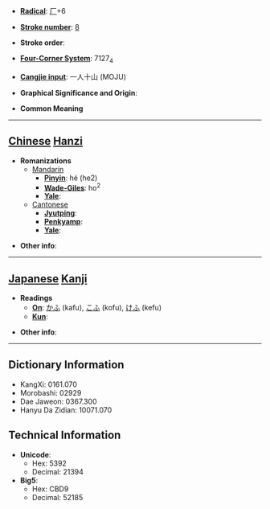 * '''[[Wiktionary:Chinese radical index| Radical]]''': [[Wiktionary:Chinese radical index 厂|厂]]+6

* '''[[Wiktionary:Chinese total strokes index|Stroke number]]''': [[Wiktionary:Chinese total strokes index 8|8]]

* '''Stroke order''': 

* '''[[Wiktionary:Chinese four corner index|Four-Corner System]]''': 7127<sub>4</sub>

* '''[[Wiktionary:Chinese Cangjie index|Cangjie input]]''': 一人十山 (MOJU)

* '''Graphical Significance and Origin''': 

* '''Common Meaning'''

----

== [[Chinese]] [[Hanzi]] ==

* '''Romanizations'''
** [[Mandarin]]
*** '''[[Pinyin]]''': hé (he2)
*** '''[[Wade-Giles]]''': ho<sup>2</sup>
*** '''[[Yale]]''': 
**[[Cantonese]]
***'''[[Jyutping]]''':
***'''[[Penkyamp]]''': 
***'''[[Yale]]''': 

* '''Other info''': 

----

== [[Japanese]] [[Kanji]] ==

* '''Readings'''
** '''[[On]]''': [[かふ]] (kafu), [[こふ]] (kofu), [[けふ]] (kefu)
** '''[[Kun]]''': 

* '''Other info''':  

----

== Dictionary Information ==

* KangXi: 0161.070
* Morobashi: 02929
* Dae Jaweon: 0367.300
* Hanyu Da Zidian: 10071.070

== Technical Information ==

* '''Unicode''':
** Hex: 5392
** Decimal: 21394
* '''Big5''':
** Hex: CBD9
** Decimal: 52185